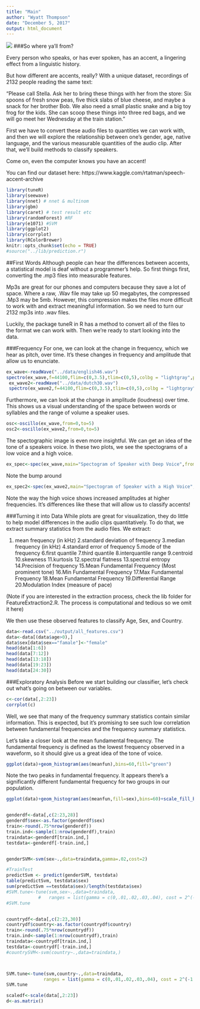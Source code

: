 ```yaml
---
title: "Main"
author: "Wyatt Thompson"
date: "December 5, 2017"
output: html_document
---
```

![](../lib/catcartoon.jpeg)
###So where ya'll from? 

Every person who speaks, or has ever spoken, has an accent, a lingering effect from a linguistic history. 

But how different are accents, really? With a unique dataset, recordings of 2132 people reading the same text:

"Please call Stella.  Ask her to bring these things with her from the store:  Six spoons of fresh snow peas, five thick slabs of blue cheese, and maybe a snack for her brother Bob.  We also need a small plastic snake and a big toy frog for the kids.  She can scoop these things into three red bags, and we will go meet her Wednesday at the train station."

First we have to convert these audio files to quantities we can work with, and then we will explore the relationship between one's gender, age, native language, and the various measurable quantities of the audio clip. After that, we'll build methods to classify speakers. 

Come on, even the computer knows you have an accent!

You can find our dataset here:
https://www.kaggle.com/rtatman/speech-accent-archive


```r
library(tuneR)
library(seewave)
library(nnet) # nnet & multinom
library(gbm)
library(caret) # test result etc
library(randomForest) #RF
library(e1071) #SVM
library(ggplot2)
library(corrplot)
library(RColorBrewer)
knitr::opts_chunk$set(echo = TRUE)
#source("../lib/prediction.r")
```

##First Words
Although people can hear the differences between accents, a statistical model is deaf without a programmer's help. So first things first, converting the .mp3 files into measurable features.

Mp3s are great for our phones and computers because they save a lot of space. Where a raw, .Wav file may take up 50 megabytes, the compressed .Mp3 may be 5mb. However, this compression makes the files more difficult to work with and extract meaningful information. So we need to turn our 2132 mp3s into .wav files. 

Luckily, the package tuneR in R has a method to convert all of the files to the format we can work with. Then we're ready to start looking into the data. 


###Frequency
For one, we can look at the change in frequency, which we hear as pitch, over time. It's these changes in frequency and amplitude that allow us to enunciate. 
```r
ex_wave<-readWave("../data/english46.wav")
spectro(ex_wave,f=44100,flim=c(0,3.5),tlim=c(0,5),colbg = "lightgray",palette = terrain.colors)
 ex_wave2<-readWave("../data/dutch30.wav")
 spectro(ex_wave2,f=44100,flim=c(0,3.5),tlim=c(0,5),colbg = "lightgray",palette = terrain.colors)
```
Furthermore, we can look at the change in amplitude (loudness) over time. This shows us a visual understanding of the space between words or syllables and the range of volume a speaker uses. 

```r
osc<-oscillo(ex_wave,from=0,to=5)
osc2<-oscillo(ex_wave2,from=0,to=5)

```

The spectographic image is even more insightful. We can get an idea of the tone of a speakers voice. In these two plots, we see the spectograms of a low voice and a high voice. 
```r
ex_spec<-spec(ex_wave,main="Spectogram of Speaker with Deep Voice",from=0,to=5,flim=c(0,1.5))

```
Note the bump around 


```r
ex_spec2<-spec(ex_wave2,main="Spectogram of Speaker with a High Voice",from=0,to=5,flim=c(0,1.5))
```
Note the way the high voice shows increased amplitudes at higher frequencies. It's differences like these that will allow us to classify accents! 

###Turning it into Data
While plots are great for visualization, they do little to help model differences in the audio clips quantitatively. To do that, we extract summary statistics from the audio files. We extract:

1. mean frequency (in kHz)
2.standard deviation of frequency
3.median frequency (in kHz)
4.standard error of frequency
5.mode of the frequency
6.first quantile 
7.third quantile 
8.interquantile range 
9.centroid
10.skewness
11.kurtosis
12.spectral flatness
13.spectral entropy
14.Precision of frequency
15.Mean Fundamental Frequency (Most prominent tone)
16.Min Fundamental Frequency
17.Max Fundamental Frequency
18.Mean Fundamental Frequency
19.Differential Range 
20.Modulation Index (measure of pace)

(Note if you are interested in the extraction process, check the lib folder for FeatureExtraction2.R. The process is computational and tedious so we omit it here) 

We then use these observed features to classify Age, Sex, and Country. 
```r
data<-read.csv("../output/all_features.csv")
data<-data[(data$age>0),]
data$sex[data$sex=="famale"]<-"female"
head(data[1:6])
head(data[7:12])
head(data[13:18])
head(data[19:23])
head(data[24:30])
```

###Exploratory Analysis
Before we start building our classifier, let's check out what's going on between our variables. 

```r
c<-cor(data[,2:23])
corrplot(c)
```
Well, we see that many of the frequency summary statistics contain similar information. This is expected, but it's promising to see such low correlation between fundamental frequencies and the frequency summary statistics. 

Let's take a closer look at the mean fundamental frequency. The fundamental frequency is defined as the lowest frequency observed in a waveform, so it should give us a great idea of the tone of voice. 
```r
ggplot(data)+geom_histogram(aes(meanfun),bins=60,fill="green")
```
Note the two peaks in fundamental frequency. It appears there's a significantly different fundamental frequency for two groups in our population. 
```r
ggplot(data)+geom_histogram(aes(meanfun,fill=sex),bins=60)+scale_fill_brewer(palette="Set1")
```

```r


```

```r
genderdf<-data[,c(2:23,28)]
genderdf$sex<-as.factor(genderdf$sex)
train<-round(.75*nrow(genderdf))
train.ind<-sample(1:nrow(genderdf),train)
traindata<-genderdf[train.ind,]
testdata<-genderdf[-train.ind,]


genderSVM<-svm(sex~.,data=traindata,gamma=.02,cost=2)

#TrainTest
predictSvm <- predict(genderSVM, testdata)
table(predictSvm, testdata$sex)
sum(predictSvm ==testdata$sex)/length(testdata$sex)
#SVM.tune<-tune(svm,sex~.,data=traindata,
            #   ranges = list(gamma = c(0,.01,.02,.03,.04), cost = 2^(-1:2)))
#SVM.tune



```

```r
countrydf<-data[,c(2:23,30)]
countrydf$country<-as.factor(countrydf$country)
train<-round(.75*nrow(countrydf))
train.ind<-sample(1:nrow(countrydf),train)
traindata<-countrydf[train.ind,]
testdata<-countrydf[-train.ind,]
#countrySVM<-svm(country~.,data=traindata,)



SVM.tune<-tune(svm,country~.,data=traindata,
              ranges = list(gamma = c(0,.01,.02,.03,.04), cost = 2^(-1:2)))
SVM.tune

```

```r
scaledf<-scale(data[,2:23])
d<-as.matrix()


```